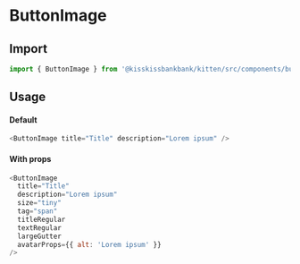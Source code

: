 
<Meta title="Buttons/ButtonImage" component={ButtonImage} />

# ButtonImage

<Canvas>
  <Story name="Example" story={stories.Default} />
</Canvas>

## Import

```js
import { ButtonImage } from '@kisskissbankbank/kitten/src/components/buttons/button-image-with-text'
```

## Usage

#### Default

```js
<ButtonImage title="Title" description="Lorem ipsum" />
```

#### With props

```js
<ButtonImage
  title="Title"
  description="Lorem ipsum"
  size="tiny"
  tag="span"
  titleRegular
  textRegular
  largeGutter
  avatarProps={{ alt: 'Lorem ipsum' }}
/>
```
